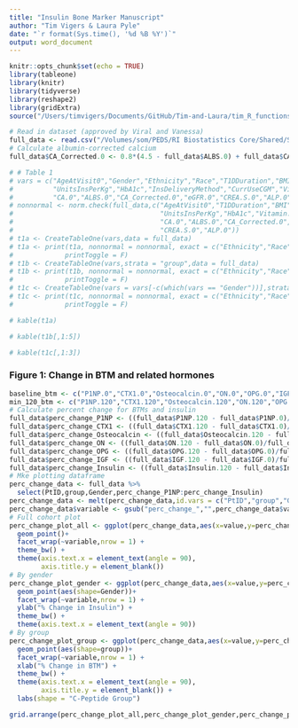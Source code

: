 ```yaml
---
title: "Insulin Bone Marker Manuscript"
author: "Tim Vigers & Laura Pyle"
date: "`r format(Sys.time(), '%d %B %Y')`"
output: word_document
---
```


```r
knitr::opts_chunk$set(echo = TRUE)
library(tableone)
library(knitr)
library(tidyverse)
library(reshape2)
library(gridExtra)
source("/Users/timvigers/Documents/GitHub/Tim-and-Laura/tim_R_functions.R")
```

```r
# Read in dataset (approved by Viral and Vanessa)
full_data <- read.csv("/Volumes/som/PEDS/RI Biostatistics Core/Shared/Shared Projects/Laura/BDC/Projects/Viral Shah/Insulin bone marker/Manuscript/Data_Cleaned/full_data.csv")
# Calculate albumin-corrected calcium
full_data$CA_Corrected.0 <- 0.8*(4.5 - full_data$ALBS.0) + full_data$CA.0
```

```r
# # Table 1
# vars = c("AgeAtVisit0","Gender","Ethnicity","Race","T1DDuration","BMI",
#          "UnitsInsPerKg","HbA1c","InsDeliveryMethod","CurrUseCGM","Vitamin.D.0",
#          "CA.0","ALBS.0","CA_Corrected.0","eGFR.0","CREA.S.0","ALP.0")
# nonnormal <- norm.check(full_data,c("AgeAtVisit0","T1DDuration","BMI",
#                                     "UnitsInsPerKg","HbA1c","Vitamin.D.0",
#                                     "CA.0","ALBS.0","CA_Corrected.0","eGFR.0",
#                                     "CREA.S.0","ALP.0"))
# t1a <- CreateTableOne(vars,data = full_data)
# t1a <- print(t1a, nonnormal = nonnormal, exact = c("Ethnicity","Race","CurrUseCGM"),
#             printToggle = F)
# t1b <- CreateTableOne(vars,strata = "group",data = full_data)
# t1b <- print(t1b, nonnormal = nonnormal, exact = c("Ethnicity","Race","CurrUseCGM"),
#             printToggle = F)
# t1c <- CreateTableOne(vars = vars[-c(which(vars == "Gender"))],strata = "Gender",data = full_data)
# t1c <- print(t1c, nonnormal = nonnormal, exact = c("Ethnicity","Race"),
#             printToggle = F)
```

<!-- ### Table 1a: Descriptive Statistics for Full Cohort -->

```r
# kable(t1a)
```

<!-- ### Table 1b: Descriptive Statistics by C-Peptide Group -->

```r
# kable(t1b[,1:5])
```

<!-- ### Table 1c: Descriptive Statistics by Gender -->

```r
# kable(t1c[,1:3])
```

### Figure 1: Change in BTM and related hormones

```r
baseline_btm <- c("P1NP.0","CTX1.0","Osteocalcin.0","ON.0","OPG.0","IGF.0")
min_120_btm <- c("P1NP.120","CTX1.120","Osteocalcin.120","ON.120","OPG.120","IGF.120")
# Calculate percent change for BTMs and insulin
full_data$perc_change_P1NP <- ((full_data$P1NP.120 - full_data$P1NP.0)/full_data$P1NP.0)*100
full_data$perc_change_CTX1 <- ((full_data$CTX1.120 - full_data$CTX1.0)/full_data$CTX1.0)*100
full_data$perc_change_Osteocalcin <- ((full_data$Osteocalcin.120 - full_data$Osteocalcin.0)/full_data$Osteocalcin.0)*100
full_data$perc_change_ON <- ((full_data$ON.120 - full_data$ON.0)/full_data$ON.0)*100
full_data$perc_change_OPG <- ((full_data$OPG.120 - full_data$OPG.0)/full_data$OPG.0)*100
full_data$perc_change_IGF <- ((full_data$IGF.120 - full_data$IGF.0)/full_data$IGF.0)*100
full_data$perc_change_Insulin <- ((full_data$Insulin.120 - full_data$Insulin.0)/full_data$Insulin.0)*100
# Mke plotting dataframe
perc_change_data <- full_data %>%
  select(PtID,group,Gender,perc_change_P1NP:perc_change_Insulin)
perc_change_data <- melt(perc_change_data,id.vars = c("PtID","group","Gender","perc_change_Insulin"))
perc_change_data$variable <- gsub("perc_change_","",perc_change_data$variable)
# Full cohort plot
perc_change_plot_all <- ggplot(perc_change_data,aes(x=value,y=perc_change_Insulin)) + 
  geom_point()+
  facet_wrap(~variable,nrow = 1) +
  theme_bw() + 
  theme(axis.text.x = element_text(angle = 90),
        axis.title.y = element_blank())
# By gender
perc_change_plot_gender <- ggplot(perc_change_data,aes(x=value,y=perc_change_Insulin)) + 
  geom_point(aes(shape=Gender))+
  facet_wrap(~variable,nrow = 1) +
  ylab("% Change in Insulin") +
  theme_bw() + 
  theme(axis.text.x = element_text(angle = 90))
# By group
perc_change_plot_group <- ggplot(perc_change_data,aes(x=value,y=perc_change_Insulin)) + 
  geom_point(aes(shape=group))+
  facet_wrap(~variable,nrow = 1) +
  xlab("% Change in BTM") +
  theme_bw() + 
  theme(axis.text.x = element_text(angle = 90),
        axis.title.y = element_blank()) +
  labs(shape = "C-Peptide Group")
```

```r
grid.arrange(perc_change_plot_all,perc_change_plot_gender,perc_change_plot_group, nrow = 3)
```